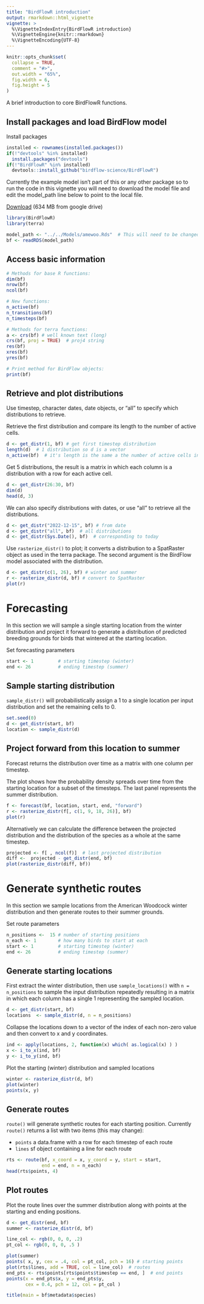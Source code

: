 ```yaml
---
title: "BirdFlowR introduction"
output: rmarkdown::html_vignette
vignette: >
  %\VignetteIndexEntry{BirdFlowR introduction}
  %\VignetteEngine{knitr::rmarkdown}
  %\VignetteEncoding{UTF-8}
---
```


```r
knitr::opts_chunk$set(
  collapse = TRUE,
  comment = "#>",
  out.width = "65%",
  fig.width = 6,
  fig.height = 5
)
```
A brief introduction to core BirdFlowR functions. 

## Install packages and load BirdFlow model

Install packages
```r
installed <- rownames(installed.packages())
if(!"devtools" %in% installed)
  install.packages("devtools")
if(!"BirdFlowR" %in% installed)
  devtools::install_github("birdflow-science/BirdFlowR")
```

Currently the example model isn't part of this or any other package so to run
the code in this vignette you will need to download the model file and edit 
the model_path line below to point to the local file.

[Download](https://drive.google.com/file/d/1LSX32iI3FD69Z5YWaRlXQwD38VJd8Awt/edit)
(634 MB from google drive)

```r
library(BirdFlowR)
library(terra)

model_path <- "../../Models/amewoo.Rds"  # This will need to be changed
bf <- readRDS(model_path)

```

## Access basic information
```r
# Methods for base R functions:
dim(bf)
nrow(bf)
ncol(bf)

# New functions:
n_active(bf)
n_transitions(bf)
n_timesteps(bf)

# Methods for terra functions:
a <- crs(bf) # well known text (long)
crs(bf, proj = TRUE)  # proj4 string
res(bf)
xres(bf)
yres(bf)

# Print method for BirdFlow objects:
print(bf)  
```

## Retrieve and plot distributions

Use timestep, character dates, date objects, or "all" to specify which 
distributions to retrieve.

Retrieve the first distribution and compare its length to the number of active 
cells.
```r
d <- get_distr(1, bf) # get first timestep distribution 
length(d)  # 1 distribution so d is a vector
n_active(bf)  # it's length is the same a the number of active cells in the model
```

Get 5 distributions, the result is a matrix in which each column is a 
distribution with a row for each active cell. 
```r
d <- get_distr(26:30, bf) 
dim(d)
head(d, 3)
```
We can also specify distributions with dates, or use "all" to retrieve all the distributions. 
```r
d <- get_distr("2022-12-15", bf) # from date
d <- get_distr("all", bf)  # all distributions
d <- get_distr(Sys.Date(), bf)  # corresponding to today
```

Use `rasterize_distr()` to plot; it converts a distribution to a SpatRaster 
object as used in the terra package. The second argument is the BirdFlow model
associated with the distribution.
```r
d <- get_distr(c(1, 26), bf) # winter and summer
r <- rasterize_distr(d, bf) # convert to SpatRaster 
plot(r)
```

# Forecasting
In this section we will sample a single starting location from the winter distribution and project it forward to generate a distribution of predicted breeding grounds for birds that wintered at the starting location.

Set forecasting parameters
```r
start <- 1         # starting timestep (winter)
end <- 26          # ending timestep (summer)
```

## Sample starting distribution
`sample_distr()` will probabilistically assign a 1 to a single location per input distribution and set the remaining cells to 0.  
```r
set.seed(0)
d <- get_distr(start, bf)
location <- sample_distr(d)
```

## Project forward from this location to summer
Forecast returns the distribution over time as a matrix with
one column per timestep. 

The plot shows how the probability density spreads over time from the starting 
location for a subset of the timesteps.  The last panel represents the summer distribution.
```r
f <- forecast(bf, location, start, end, "forward")
r <- rasterize_distr(f[, c(1, 9, 18, 26)], bf)
plot(r)
```
Alternatively we can calculate the difference between the projected distribution and the distribution of the species as a whole at the same timestep.
```r
projected <- f[ , ncol(f)]  # last projected distribution
diff <-  projected - get_distr(end, bf) 
plot(rasterize_distr(diff, bf))
```

# Generate synthetic routes 
In this section we sample locations from the American Woodcock winter 
distribution and then generate routes to their summer grounds.

Set route parameters
```r
n_positions <-  15 # number of starting positions
n_each <- 1        # how many birds to start at each
start <- 1         # starting timestep (winter)
end <- 26          # ending timestep (summer)
```

## Generate starting locations 
First extract the winter distribution, then use `sample_locations()` with `n = n_positions` to sample the input distribution repeatedly resulting in a matrix in which each column has a single 1 representing the sampled location.
```r
d <- get_distr(start, bf)
locations  <- sample_distr(d, n = n_positions)  
```
Collapse the locations down to a vector of the index of each
non-zero value and then convert to x and y coordinates.
```r
ind <- apply(locations, 2, function(x) which( as.logical(x) ) )
x <- i_to_x(ind, bf)
y <- i_to_y(ind, bf)
```
Plot the starting (winter) distribution and sampled locations
```r
winter <- rasterize_distr(d, bf)
plot(winter)
points(x, y)
```

## Generate routes
`route()` will generate synthetic routes for each starting position.
Currently `route()` returns a list with two items (this may change):

* `points` a data.frame with a row for each timestep of each route
* `lines` sf object containing a line for each route
```r
rts <- route(bf, x_coord = x, y_coord = y, start = start,
             end = end, n = n_each)
head(rts$points, 4)
```

## Plot routes 
Plot the route lines over the summer distribution along with points at the starting and ending positions.
```r
d <- get_distr(end, bf)
summer <- rasterize_distr(d, bf)

line_col <- rgb(0, 0, 0, .2)
pt_col <- rgb(0, 0, 0, .5 )

plot(summer) 
points( x, y, cex = .4, col = pt_col, pch = 16) # starting points
plot(rts$lines, add = TRUE, col = line_col)  # routes
end_pts <- rts$points[rts$points$timestep == end, ]  # end points
points(x = end_pts$x, y = end_pts$y,
       cex = 0.4, pch = 12, col = pt_col )

title(main = bf$metadata$species)

```
